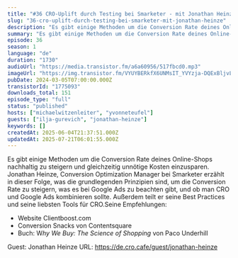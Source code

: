 ```yaml
---
title: "#36 CRO-Uplift durch Testing bei Smarketer - mit Jonathan Heinze "
slug: "36-cro-uplift-durch-testing-bei-smarketer-mit-jonathan-heinze"
description: "Es gibt einige Methoden um die Conversion Rate deines Online-Shops nachhaltig zu steigern und gleichzeitig unnötige Kosten einzusparen. Jonathan Heinze, Conversion Optimization Manager bei Smarketer erzählt in dieser Folge, was die grundlegenden Prinzipien sind, um die Conversion Rate zu steigern, was es bei Google Ads zu beachten gibt, und ob man CRO und Google Ads kombinieren sollte. Außerdem teilt er seine Best Practices und seine liebsten Tools für CRO.Seine Empfehlungen:\n\n- Website Clientboost.com\n- Conversion Snacks von Contentsquare\n- Buch: W*hy We Buy: The Science of Shopping* von Paco Underhill\n\n Guest: Jonathan Heinze URL: https://de.cro.cafe/guest/jonathan-heinze"
summary: "Es gibt einige Methoden um die Conversion Rate deines Online-Shops nachhaltig zu steigern und gleichzeitig unnötige Kosten einzusparen. Jonathan Heinze, Conversion Optimization Manager bei Smarketer erzählt in dieser Folge, was die grundlegenden Prinzipien sind, um die Conversion Rate zu steigern, was es bei Google Ads zu beachten gibt, und ob man CRO und Google Ads kombinieren sollte. Außerdem teilt er seine Best Practices und seine liebsten Tools für CRO.Seine Empfehlungen:Website Clientboost.comConversion Snacks von ContentsquareBuch: Why We Buy: The Science of Shopping von Paco Underhill Guest: Jonathan Heinze URL: https://de.cro.cafe/guest/jonathan-heinze"
episode: 36
season: 1
language: "de"
duration: "1730"
audioUrl: "https://media.transistor.fm/a6a60956/517fbcd0.mp3"
imageUrl: "https://img.transistor.fm/VYUYBERkfX6UNMsIT_YVYzja-DQExBljvLgg5hj0Ap0/rs:fill:3000:3000:1/q:60/aHR0cHM6Ly9pbWct/dXBsb2FkLXByb2R1/Y3Rpb24udHJhbnNp/c3Rvci5mbS9lNDQz/YjMxMjRhMDc2NmZh/ZTZkY2Q4NjYzOTNm/NGIzNy5wbmc.webp"
pubDate: 2024-03-05T07:00:00.000Z
transistorId: "1775093"
downloads_total: 151
episode_type: "full"
status: "published"
hosts: ["michaelwitzenleiter", "yvonneteufel"]
guests: ["ilja-gurevich", "jonathan-heinze"]
keywords: []
createdAt: 2025-06-04T21:37:51.000Z
updatedAt: 2025-07-21T06:01:55.000Z
---
```


Es gibt einige Methoden um die Conversion Rate deines Online-Shops nachhaltig zu steigern und gleichzeitig unnötige Kosten einzusparen. Jonathan Heinze, Conversion Optimization Manager bei Smarketer erzählt in dieser Folge, was die grundlegenden Prinzipien sind, um die Conversion Rate zu steigern, was es bei Google Ads zu beachten gibt, und ob man CRO und Google Ads kombinieren sollte. Außerdem teilt er seine Best Practices und seine liebsten Tools für CRO.Seine Empfehlungen:

- Website Clientboost.com
- Conversion Snacks von Contentsquare
- Buch: W*hy We Buy: The Science of Shopping* von Paco Underhill

 Guest: Jonathan Heinze URL: https://de.cro.cafe/guest/jonathan-heinze
